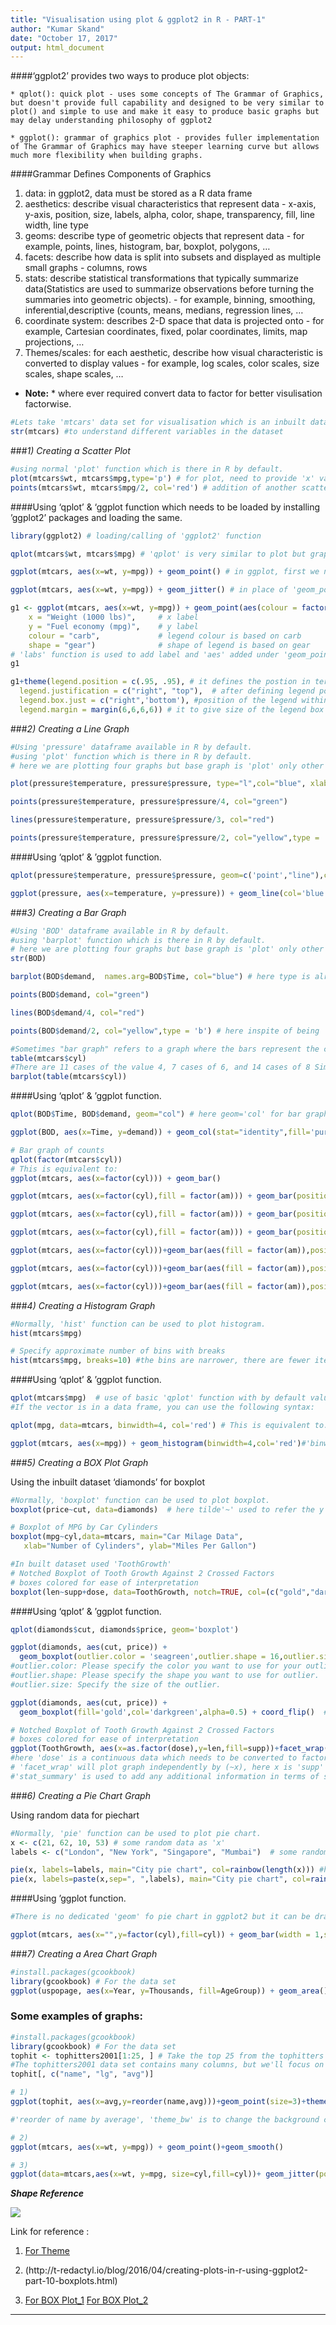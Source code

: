 ```yaml
---
title: "Visualisation using plot & ggplot2 in R - PART-1"
author: "Kumar Skand"
date: "October 17, 2017"
output: html_document
---
```



####'ggplot2' provides two ways to produce plot objects: 

    * qplot(): quick plot - uses some concepts of The Grammar of Graphics, but doesn't provide full capability and designed to be very similar to plot() and simple to use and make it easy to produce basic graphs but may delay understanding philosophy of ggplot2  
    
    * ggplot(): grammar of graphics plot - provides fuller implementation of The Grammar of Graphics may have steeper learning curve but allows much more flexibility when building graphs.

####Grammar Defines Components of Graphics

   1) data:  in ggplot2, data must be stored as a R data frame 
   2) aesthetics: describe visual characteristics that represent data - x-axis, y-axis, position, size, labels, alpha, color, shape, transparency, fill, line width, line type 
   3) geoms: describe type of geometric objects that represent data - for example, points, lines, histogram, bar, boxplot, polygons, ...  
   4) facets: describe how data is split into subsets and displayed as multiple small graphs - columns, rows
   5) stats: describe statistical transformations that typically summarize data(Statistics are used to summarize observations before turning the summaries into geometric objects). - for example, binning, smoothing, inferential,descriptive (counts, means, medians, regression lines, ...  
   6) coordinate system: describes 2-D space that data is projected onto - for example, Cartesian coordinates, fixed, polar coordinates, limits, map projections, ...  
   7) Themes/scales: for each aesthetic, describe how visual characteristic is converted to display values - for example, log scales, color scales, size scales, shape scales,  ...  
   
* **Note:** * where ever required convert data to factor for better visulisation factorwise.     

```r
#Lets take 'mtcars' data set for visualisation which is an inbuilt dataset in R.
str(mtcars) #to understand different variables in the dataset
```

###*1) Creating a Scatter Plot *

```r
#using normal 'plot' function which is there in R by default.
plot(mtcars$wt, mtcars$mpg,type='p') # for plot, need to provide 'x' value, 'y' value and 'type' of plot, here 'p' stands for point.
points(mtcars$wt, mtcars$mpg/2, col='red') # addition of another scatter plot using 'points' function but it works in addition to 'plot' function only, without plot it will give error

```

####Using 'qplot' & 'ggplot function which needs to be loaded by installing 'ggplot2' packages and loading the same.

```r
library(ggplot2) # loading/calling of 'ggplot2' function

qplot(mtcars$wt, mtcars$mpg) # 'qplot' is very similar to plot but graph is similar to 'ggplot'

ggplot(mtcars, aes(x=wt, y=mpg)) + geom_point() # in ggplot, first we need to declare the data (which is mtcars), then we need to declare variable as 'x' & 'y' under 'aes', then we need to add the layer of 'geom', here 'geom_point' stands for point graph.

ggplot(mtcars, aes(x=wt, y=mpg)) + geom_jitter() # in place of 'geom_point', 'geom_jitter' can also be used to plot scatterplot

g1 <- ggplot(mtcars, aes(x=wt, y=mpg)) + geom_point(aes(colour = factor(cyl), shape = factor(vs)))+labs(title = "Fuel economy declines as weight increases",   # Graph title
    x = "Weight (1000 lbs)",     # x label
    y = "Fuel economy (mpg)",    # y label
    colour = "carb",             # legend colour is based on carb 
    shape = "gear")              # shape of legend is based on gear
# 'labs' function is used to add label and 'aes' added under 'geom_point' to add colour and shape to the plot.
g1

g1+theme(legend.position = c(.95, .95), # it defines the postion in terms of % and max value would be 1, and it places the legend as per % distance from x & y axis.
  legend.justification = c("right", "top"),  # after defining legend position, it justifies the position within the margin, here it's right and top (like in excel within a cell)
  legend.box.just = c("right",'bottom'), #position of the legend within the legend box, here it's right & bottom
  legend.margin = margin(6,6,6,6)) # it to give size of the legend box

```

###*2) Creating a Line Graph *

```r
#Using 'pressure' dataframe available in R by default. 
#using 'plot' function which is there in R by default.
# here we are plotting four graphs but base graph is 'plot' only other three are addition to the plot

plot(pressure$temperature, pressure$pressure, type="l",col="blue", xlab="Weight (1000 lbs)",ylab = "Fuel economy (mpg)") # type 'line' using colour blue and addition of labels

points(pressure$temperature, pressure$pressure/4, col="green")

lines(pressure$temperature, pressure$pressure/3, col="red") 

points(pressure$temperature, pressure$pressure/2, col="yellow",type = 'b') # here inspite of being 'points' but 'type' = 'b' which is both point & line so graph converted to both.

```

####Using 'qplot' & 'ggplot function.

```r

qplot(pressure$temperature, pressure$pressure, geom=c('point',"line"),col='red') # here 'qplot' is mix of plot & ggplot but graph is similar to 'ggplot'

ggplot(pressure, aes(x=temperature, y=pressure)) + geom_line(col='blue')+geom_point(col='green')+geom_text(aes(label=pressure), size=2,vjust=0,hjust=0) # in ggplot, we need to add the layer of 'geom', here 'geom_line' stands for line graph and 'geom_point' stands for point graph. Also 'col' function has been added under different 'geom' layer. Here 'geom_text' is used to add data labels in the graph and positioning can be done using 'vjust' & 'hjust' wheras 'size' will adjust the label size.


```

###*3) Creating a Bar Graph  *

```r
#Using 'BOD' dataframe available in R by default. 
#using 'barplot' function which is there in R by default.
# here we are plotting four graphs but base graph is 'plot' only other three are addition to the plot
str(BOD)

barplot(BOD$demand,  names.arg=BOD$Time, col="blue") # here type is already with plot so no seperate type required

points(BOD$demand, col="green")

lines(BOD$demand/4, col="red") 

points(BOD$demand/2, col="yellow",type = 'b') # here inspite of being 'points' but 'type' = 'b' which is both point & line so graph converted to both.

#Sometimes "bar graph" refers to a graph where the bars represent the count of cases in each category. This is similar to a histogram, but with a discrete instead of continuous x-axis. To generate the count of each unique value in a vector, use the table() function:
table(mtcars$cyl)
#There are 11 cases of the value 4, 7 cases of 6, and 14 cases of 8 Simply pass the table to barplot() to generate the graph of counts:
barplot(table(mtcars$cyl)) 
```

####Using 'qplot' & 'ggplot function.
```r

qplot(BOD$Time, BOD$demand, geom="col") # here geom='col' for bar graph also 'bar' can be used in place of 'col' depends on the data and the way we want to represent, here by default stat="identity"( it leaves the data as is), and for 'bar', by default stat='count'(it counts the number of cases at each x position)

ggplot(BOD, aes(x=Time, y=demand)) + geom_col(stat="identity",fill='purple',col='red') # in ggplot, we need to add the layer of 'geom', here 'geom_col' stands for column/bar graph and also 'fill' function has been added under 'geom_col' function to fill the colour.

# Bar graph of counts 
qplot(factor(mtcars$cyl)) 
# This is equivalent to: 
ggplot(mtcars, aes(x=factor(cyl))) + geom_bar()

ggplot(mtcars, aes(x=factor(cyl),fill = factor(am))) + geom_bar(position = "dodge") # This is an exaample of unstacked graph by mentioning 'postion =dodge'.

ggplot(mtcars, aes(x=factor(cyl),fill = factor(am))) + geom_bar(position = "stack") # This is an exaample of stacked graph by mentioning 'postion =stack' (by default bar graph is stacked no need to mention 'position=stack'). 

ggplot(mtcars, aes(x=factor(cyl),fill = factor(am))) + geom_bar(position='fill')# Now stacking done with respect to postion, all the graphs are at same postion with scale 1 (by default bar graph is stacked).

ggplot(mtcars, aes(x=factor(cyl)))+geom_bar(aes(fill = factor(am)),position = position_stack(reverse = TRUE)) # Stacking done in reverse order that is why 'reverse=TRUE'

ggplot(mtcars, aes(x=factor(cyl)))+geom_bar(aes(fill = factor(am)),position = position_stack(reverse = TRUE))+ coord_flip() # chnaging the coordinate axis using 'coord_flip()'

ggplot(mtcars, aes(x=factor(cyl)))+geom_bar(aes(fill = factor(am)),position = position_stack(reverse = TRUE))+ coord_flip()+ theme(legend.position = "top",plot.background=element_rect(fill = "green"),axis.line = element_line(size = 3, colour = "black")) # changing the postion of legend and highlighting axis with desired colour.

```

###*4) Creating a Histogram Graph  *
```r
#Normally, 'hist' function can be used to plot histogram.
hist(mtcars$mpg)

# Specify approximate number of bins with breaks 
hist(mtcars$mpg, breaks=10) #the bins are narrower, there are fewer items in each bin.

```

####Using 'qplot' & 'ggplot function.
```r
qplot(mtcars$mpg)  # use of basic 'qplot' function with by default value. 
#If the vector is in a data frame, you can use the following syntax:

qplot(mpg, data=mtcars, binwidth=4, col='red') # This is equivalent to: 

ggplot(mtcars, aes(x=mpg)) + geom_histogram(binwidth=4,col='red')#'binwidth' decide the class intervals of the data, here 'mpg' got distributed in the intervals of 4. 
```


###*5) Creating a BOX Plot Graph  *

Using the inbuilt dataset 'diamonds' for boxplot

```r
#Normally, 'boxplot' function can be used to plot boxplot.
boxplot(price~cut, data=diamonds)  # here tilde'~' used to refer the y and x axis relation so to plot boxplot.

# Boxplot of MPG by Car Cylinders
boxplot(mpg~cyl,data=mtcars, main="Car Milage Data",
   xlab="Number of Cylinders", ylab="Miles Per Gallon") 

#In built dataset used 'ToothGrowth'
# Notched Boxplot of Tooth Growth Against 2 Crossed Factors
# boxes colored for ease of interpretation
boxplot(len~supp+dose, data=ToothGrowth, notch=TRUE, col=(c("gold","darkgreen")),main="Tooth Growth", xlab="Suppliment and Dose") # shape of boxplot changed by making 'notch=TRUE' and also 2 box plot drawn for the comparison.

```

####Using 'qplot' & 'ggplot function.
```r
qplot(diamonds$cut, diamonds$price, geom='boxplot')

ggplot(diamonds, aes(cut, price)) +
  geom_boxplot(outlier.color = 'seagreen',outlier.shape = 16,outlier.size = 5)
#outlier.color: Please specify the color you want to use for your outliner. Type colors() in your console to get the list of colors available in R programming
#outlier.shape: Please specify the shape you want to use for outlier.
#outlier.size: Specify the size of the outlier.

ggplot(diamonds, aes(cut, price)) +
  geom_boxplot(fill='gold',col='darkgreen',alpha=0.5) + coord_flip()  # axis change using 'coord_flip()' function and coloured. Here 'alpha' gives transparency of filled colour so the colour will fade.

# Notched Boxplot of Tooth Growth Against 2 Crossed Factors
# boxes colored for ease of interpretation
ggplot(ToothGrowth, aes(x=as.factor(dose),y=len,fill=supp))+facet_wrap(~supp,scale='free')+geom_boxplot(notch = FALSE)+stat_summary(fun.y = "mean", geom = "point", shape = 8, size = 2, color = "white") 
#here 'dose' is a continuous data which needs to be converted to factor data for having boxplot dose wise.
# 'facet_wrap' will plot graph independently by (~x), here x is 'supp' and if we want independent scale for each plot, add 'scale' as free.
#'stat_summary' is used to add any additional information in terms of statistics, here we have added 'mean' as white colour point.
```


###*6) Creating a Pie Chart Graph  *

Using random data for piechart
```r
#Normally, 'pie' function can be used to plot pie chart.
x <- c(21, 62, 10, 53) # some random data as 'x'
labels <- c("London", "New York", "Singapore", "Mumbai")  # some random labels

pie(x, labels=labels, main="City pie chart", col=rainbow(length(x))) #here 'col' has been chosen as rainbow with length of colour = x
pie(x, labels=paste(x,sep=", ",labels), main="City pie chart", col=rainbow(length(x)),init.angle = 90,clockwise = TRUE,radius = 1 )# by default initial angle is 0 and anticlockwise, we can change it by using 'init.angle'. We can increase/decrease the size of chart by adding 'radius' function parameter.

```

####Using 'ggplot function.
```r
#There is no dedicated 'geom' fo pie chart in ggplot2 but it can be drawn using 'geombar' and 'coord_polar'

ggplot(mtcars, aes(x="",y=factor(cyl),fill=cyl)) + geom_bar(width = 1,stat = 'identity')+coord_polar(theta = 'y')+labs(x="",y="",title="% contribution cylinder wise")
```

###*7) Creating a Area Chart Graph  *

```r
#install.packages(gcookbook)
library(gcookbook) # For the data set 
ggplot(uspopage, aes(x=Year, y=Thousands, fill=AgeGroup)) + geom_area()

```



### Some examples of graphs:


 
```r
#install.packages(gcookbook)
library(gcookbook) # For the data set 
tophit <- tophitters2001[1:25, ] # Take the top 25 from the tophitters data set
#The tophitters2001 data set contains many columns, but we'll focus on just three of them for this example:
tophit[, c("name", "lg", "avg")]

# 1) 
ggplot(tophit, aes(x=avg,y=reorder(name,avg)))+geom_point(size=3)+theme_bw()+  theme(panel.grid.major.x = element_blank(),panel.grid.minor.x = element_blank(), panel.grid.major.y = element_line(colour="grey60", linetype="dashed"))

#'reorder of name by average', 'theme_bw' is to change the background colour white,'panel.grid.major.x' is used to remove vertical lines

# 2)  
ggplot(mtcars, aes(x=wt, y=mpg)) + geom_point()+geom_smooth()

# 3)
ggplot(data=mtcars,aes(x=wt, y=mpg, size=cyl,fill=cyl))+ geom_jitter(position= position_jitter(w=.2, h=.1),shape=21) + scale_size_area(max_size=10) 
```

 ***Shape Reference***

![](gg.shape0.png)

Link for reference : 

 1) [For Theme](http://ggplot2.tidyverse.org/reference/theme.html)
 
 2) (http://t-redactyl.io/blog/2016/04/creating-plots-in-r-using-ggplot2-part-10-boxplots.html)
 
 3) [For BOX Plot_1](https://www.tutorialgateway.org/r-ggplot2-boxplot/) [For BOX Plot_2](http://t-redactyl.io/blog/2016/04/creating-plots-in-r-using-ggplot2-part-10-boxplots.html)
 
 
-------------------------------------------------------------------------------